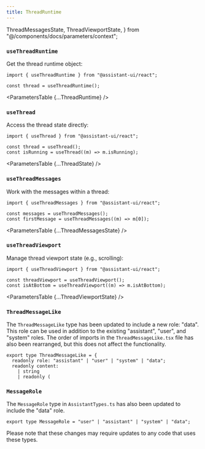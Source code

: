 ```yaml
---
title: ThreadRuntime
---
```


  ThreadMessagesState,
  ThreadViewportState,
} from "@/components/docs/parameters/context";

### `useThreadRuntime`

Get the thread runtime object:

```tsx
import { useThreadRuntime } from "@assistant-ui/react";

const thread = useThreadRuntime();
```

<ParametersTable {...ThreadRuntime} />

### `useThread`

Access the thread state directly:

```tsx
import { useThread } from "@assistant-ui/react";

const thread = useThread();
const isRunning = useThread((m) => m.isRunning);
```

<ParametersTable {...ThreadState} />

### `useThreadMessages`

Work with the messages within a thread:

```tsx
import { useThreadMessages } from "@assistant-ui/react";

const messages = useThreadMessages();
const firstMessage = useThreadMessages((m) => m[0]);
```

<ParametersTable {...ThreadMessagesState} />

### `useThreadViewport`

Manage thread viewport state (e.g., scrolling):

```tsx
import { useThreadViewport } from "@assistant-ui/react";

const threadViewport = useThreadViewport();
const isAtBottom = useThreadViewport((m) => m.isAtBottom);
```

<ParametersTable {...ThreadViewportState} />

### `ThreadMessageLike`

The `ThreadMessageLike` type has been updated to include a new role: "data". This role can be used in addition to the existing "assistant", "user", and "system" roles. The order of imports in the `ThreadMessageLike.tsx` file has also been rearranged, but this does not affect the functionality.

```tsx
export type ThreadMessageLike = {
  readonly role: "assistant" | "user" | "system" | "data";
  readonly content:
    | string
    | readonly (
```

### `MessageRole`

The `MessageRole` type in `AssistantTypes.ts` has also been updated to include the "data" role.

```tsx
export type MessageRole = "user" | "assistant" | "system" | "data";
```

Please note that these changes may require updates to any code that uses these types.